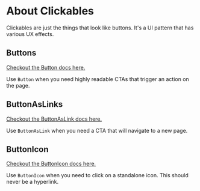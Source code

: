 
<Meta title="Components/Clickable (Buttons)/About" />

# About Clickables

Clickables are just the things that look like buttons. It's a UI pattern that has various UX effects.

## Buttons

[Checkout the Button docs here.](/docs/components-clickable-buttons-button--variations)

Use `Button` when you need highly readable CTAs that trigger an action on the page.

<Canvas withSource="closed">
	<Story story={ButtonVariations} />
</Canvas>

## ButtonAsLinks

[Checkout the ButtonAsLink docs here.](/docs/components-clickable-buttons-about--button-as-link-variations)

Use `ButtonAsLink` when you need a CTA that will navigate to a new page.

<Canvas withSource="closed">
	<Story story={ButtonAsLinkVariations} />
</Canvas>

## ButtonIcon

[Checkout the ButtonIcon docs here.](/docs/components-clickable-buttons-buttonicon--variations)

Use `ButtonIcon` when you need to click on a standalone icon. This should never be a hyperlink.

<Canvas withSource="closed">
	<Story story={ButtonIconVariations} name="ButtonIcon Variations" />
</Canvas>
